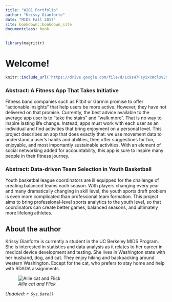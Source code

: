 ```yaml
---
title: "W201 Portfolio"
author: "Krissy Gianforte"
date: "MIDS Fall 2017"
site: bookdown::bookdown_site
documentclass: book
---
```


<!-- This won't be displayed but it will initialize your R session. Add any R libraries you need here. -->
```r
library(magrittr)
```


# Welcome!{-}

<!-- Below this line is just examples of how you can embed video from Google Drive. First you have to enable sharing, then just get the object ID which is that long string between d/ and /preview and will also be appended to any sharing link you generate for your video. -->
<p>
```r
knitr::include_url('https://drive.google.com/file/d/1c9sH7FsyixcWclsVJom_MbjMvcbQO6o5/preview')
```

### Abstract: A Fitness App That Takes Initiative{-}

Fitness band companies such as Fitbit or Garmin promise to offer "actionable insights" that help users be more active. However, they have not delivered on that promise. Currently, the best advice available to the average app user is to "take the stairs" and "walk more". That is no way to inspire lasting life change. Instead, apps must work with each user as an individual and find activities that bring enjoyment on a personal level. This project describes an app that does exactly that: we use movement data to understand a user's habits and abilities, then offer suggestions for fun, enjoyable, and most importantly sustainable activities. With an element of social networking added for accountability, this app is sure to inspire many people in their fitness journey.  

### Abstract: Data-driven Team Selection in Youth Basketball{-}

Youth basketbal league coordinators are ill equipped for the challenge of creating balanced teams each season. With players changing every year and many dramatically changing in skill level, the youth sports draft problem is even more complicated than professional team formation. This project aims to bring professional-level sports analytics to the youth level, so that coordinators can create better games, balanced seasons, and ultimately more lifelong athletes.
  
## About the author{-}

Krissy Gianforte is currently a student in the UC Berkeley MIDS Program. She is interested in statistics and data analysis as it relates to her career in medical device development and testing. She lives in Washington state with her husband, dog, and cat. They enjoy  hiking and backpacking around western Washington. Except for the cat, who prefers to stay home and help with RDADA assignments. 

![*Allie cat and Flick*](./figures/biopic.jpg)


*Updated: `r Sys.Date()`*
